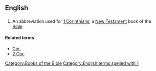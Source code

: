 ==English==

==={{abbreviation}}===
{{infl|en|abbreviation}}

# {{biblical}} An abbreviation used for [[1 Corinthians]], a [[New Testament]] book of the [[Bible]].

====Related terms====
*[[Cor.]]
*[[2 Cor.]]

[[Category:Books of the Bible]]
[[Category:English terms spelled with 1]]